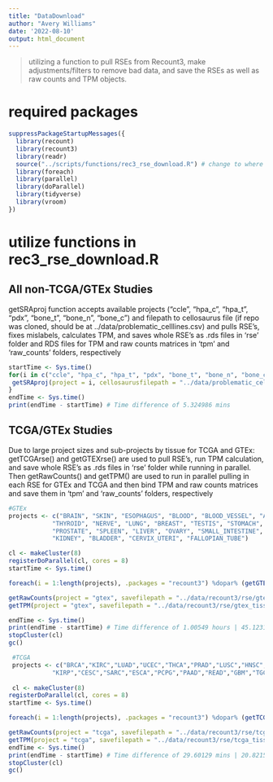 ```yaml
---
title: "DataDownload"
author: "Avery Williams"
date: '2022-08-10'
output: html_document
---
```



> utilizing a function to pull RSEs from Recount3, make adjustments/filters to remove bad data, and save the RSEs as well as raw counts and TPM objects.

# required packages
```r
suppressPackageStartupMessages({
  library(recount)
  library(recount3)
  library(readr)
  source("../scripts/functions/rec3_rse_download.R") # change to where you have this function script saved
  library(foreach)
  library(parallel)
  library(doParallel)
  library(tidyverse)
  library(vroom)
})
```

# utilize functions in rec3_rse_download.R

## All non-TCGA/GTEx Studies
getSRAproj function accepts available projects ("ccle", "hpa_c", "hpa_t", "pdx", "bone_t", "bone_n", "bone_c") and filepath to cellosaurus file (if repo was cloned, should be at ../data/problematic_celllines.csv) and pulls RSE's, fixes mislabels, calculates TPM, and saves whole RSE's as .rds files in 'rse' folder and RDS files for TPM and raw counts matrices in 'tpm' and 'raw_counts' folders, respectively
```r
startTime <- Sys.time()
for(i in c("ccle", "hpa_c", "hpa_t", "pdx", "bone_t", "bone_n", "bone_c")){
 getSRAproj(project = i, cellosaurusfilepath = "../data/problematic_celllines.csv", savefilepath = "../data/recount3/") # will place full rse (with calc TPM), rawcounts, and tpm objects in destination folder
}
endTime <- Sys.time()
print(endTime - startTime) # Time difference of 5.324986 mins

```

## TCGA/GTEx Studies
Due to large project sizes and sub-projects by tissue for TCGA and GTEx: getTCGArse() and getGTEXrse() are used to pull RSE's, run TPM calculation, and save whole RSE's as .rds files in 'rse' folder while running in parallel. Then getRawCounts() and getTPM() are used to run in parallel pulling in each RSE for GTEx and TCGA and then bind TPM and raw counts matrices and save them in 'tpm' and 'raw_counts' folders, respectively

```r
#GTEx
projects <- c("BRAIN", "SKIN", "ESOPHAGUS", "BLOOD", "BLOOD_VESSEL", "ADIPOSE_TISSUE", "HEART", "MUSCLE", "COLON", 
            "THYROID", "NERVE", "LUNG", "BREAST", "TESTIS", "STOMACH", "PANCREAS", "PITUITARY", "ADRENAL_GLAND", 
            "PROSTATE", "SPLEEN", "LIVER", "OVARY", "SMALL_INTESTINE", "SALIVARY_GLAND", "VAGINA", "UTERUS", 
            "KIDNEY", "BLADDER", "CERVIX_UTERI", "FALLOPIAN_TUBE")

cl <- makeCluster(8)
registerDoParallel(cl, cores = 8)
startTime <- Sys.time()

foreach(i = 1:length(projects), .packages = "recount3") %dopar% (getGTEXrse(project = projects[i], savefilepath = "../data/recount3/"))

getRawCounts(project = "gtex", savefilepath = "../data/recount3/rse/gtex_tissue/") %>% saveRDS(file = "../data/recount3/raw_counts/gtex_rawcounts.rds")
getTPM(project = "gtex", savefilepath = "../data/recount3/rse/gtex_tissue/") %>% saveRDS(file = "../data/recount3/tpm/gtex_tpm.rds")

endTime <- Sys.time()
print(endTime - startTime) # Time difference of 1.00549 hours | 45.12318 mins
stopCluster(cl) 
gc()
```
 
 
```r
 #TCGA
 projects <- c("BRCA","KIRC","LUAD","UCEC","THCA","PRAD","LUSC","HNSC","COAD","LGG","SKCM","LAML", "STAD","BLCA","OV","LIHC",
            "KIRP","CESC","SARC","ESCA","PCPG","PAAD","READ","GBM","TGCT","THYM","KICH","MESO","UVM","ACC","UCS","DLBC","CHOL")
 
 cl <- makeCluster(8)
registerDoParallel(cl, cores = 8)
startTime <- Sys.time()

foreach(i = 1:length(projects), .packages = "recount3") %dopar% (getTCGArse(project = projects[i], savefilepath = "../data/recount3/"))

getRawCounts(project = "tcga", savefilepath = "../data/recount3/rse/tcga_tissue/") %>% saveRDS(file = "../data/recount3/raw_counts/tcga_rawcounts.rds")
getTPM(project = "tcga", savefilepath = "../data/recount3/rse/tcga_tissue/") %>% saveRDS(file = "../data/recount3/tpm/tcga_tpm.rds")
endTime <- Sys.time()
print(endTime - startTime) # Time difference of 29.60129 mins | 20.82154 mins
stopCluster(cl) 
gc()
```


